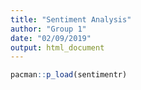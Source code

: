 ```yaml
---
title: "Sentiment Analysis"
author: "Group 1"
date: "02/09/2019"
output: html_document
---
```


```r
pacman::p_load(sentimentr)
```